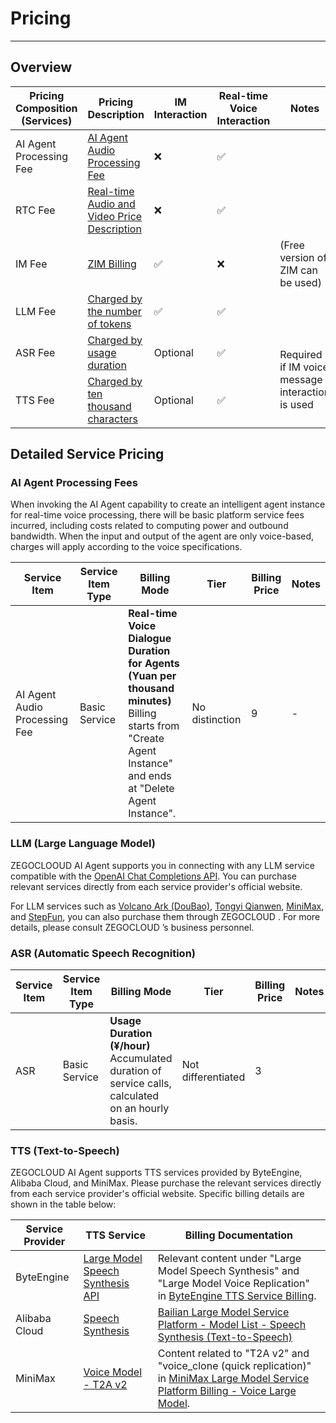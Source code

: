 # Pricing

---

## Overview

<table>
  <thead>
    <tr>
      <th>Pricing Composition (Services)</th>
      <th>Pricing Description</th>
      <th>IM Interaction</th>
      <th>Real-time Voice Interaction</th>
      <th>Notes</th>
    </tr>
  </thead>
  <tbody>
    <tr>
      <td>AI Agent Processing Fee</td>
      <td><a href="#ai-agent-processing-fees">AI Agent Audio Processing Fee</a></td>
      <td>❌</td>
      <td>✅</td>
      <td></td>
    </tr>
    <tr>
      <td>RTC Fee</td>
      <td><a href="https://www.zegocloud.com/pricing/product-list#voice-call">Real-time Audio and Video Price Description</a></td>
      <td>❌</td>
      <td>✅</td>
      <td></td>
    </tr>
    <tr>
      <td>IM Fee</td>
      <td><a href="https://www.zegocloud.com/docs/zim-android/introduction/pricing">ZIM Billing</a></td>
      <td>✅</td>
      <td>❌</td>
      <td>(Free version of ZIM can be used)</td>
    </tr>
    <tr>
      <td>LLM Fee</td>
      <td><a href="#llm-large-language-model">Charged by the number of tokens</a></td>
      <td>✅</td>
      <td>✅</td>
      <td></td>
    </tr>
    <tr>
      <td>ASR Fee</td>
      <td><a href="#asr-automatic-speech-recognition">Charged by usage duration</a></td>
      <td>Optional</td>
      <td>✅</td>
      <td rowspan="2">Required if IM voice message interaction is used</td>
    </tr>
    <tr>
      <td>TTS Fee</td>
      <td><a href="#tts-text-to-speech">Charged by ten thousand characters</a></td>
      <td>Optional</td>
      <td>✅</td>
      <td></td>
    </tr>
  </tbody>
</table>

## Detailed Service Pricing

### AI Agent Processing Fees

When invoking the AI Agent capability to create an intelligent agent instance for real-time voice processing, there will be basic platform service fees incurred, including costs related to computing power and outbound bandwidth. When the input and output of the agent are only voice-based, charges will apply according to the voice specifications.

| Service Item | Service Item Type | Billing Mode | Tier | Billing Price | Notes |
|-------------|-------------------|--------------|------|---------------|-------|
| AI Agent Audio Processing Fee | Basic Service | **Real-time Voice Dialogue Duration for Agents (Yuan per thousand minutes)**<br />Billing starts from "Create Agent Instance" and ends at "Delete Agent Instance". | No distinction | 9 | - |

### LLM (Large Language Model)

ZEGOCLOOUD AI Agent supports you in connecting with any LLM service compatible with the [OpenAI Chat Completions API](https://platform.openai.com/docs/api-reference/chat). You can purchase relevant services directly from each service provider's official website.

For LLM services such as [Volcano Ark (DouBao)](https://www.volcengine.com/docs/82379/1099320), [Tongyi Qianwen](https://help.aliyun.com/zh/model-studio/models?spm=a2c4g.11186623.help-menu-2400256.d_0_2.7f9b1d1czN51sr&scm=20140722.H_2840914._.OR_help-T_cn~zh-V_1), [MiniMax](https://platform.minimaxi.com/document/Price?key=66701c7e1d57f38758d5818c), and [StepFun](https://platform.stepfun.com/docs/pricing/details), you can also purchase them through ZEGOCLOUD . For more details, please consult ZEGOCLOUD ’s business personnel.
### ASR (Automatic Speech Recognition)

| Service Item | Service Item Type | Billing Mode | Tier | Billing Price | Notes |
|---------|------------|---------|------|---------|------|
| ASR | Basic Service | **Usage Duration (¥/hour)**<br/>Accumulated duration of service calls, calculated on an hourly basis. | Not differentiated | 3 | |

### TTS (Text-to-Speech)

ZEGOCLOUD AI Agent supports TTS services provided by ByteEngine, Alibaba Cloud, and MiniMax. Please purchase the relevant services directly from each service provider's official website. Specific billing details are shown in the table below:

| Service Provider | TTS Service | Billing Documentation |
|---------|------------|---------|
| ByteEngine | [Large Model Speech Synthesis API](https://www.volcengine.com/docs/6561/1359370) | Relevant content under "Large Model Speech Synthesis" and "Large Model Voice Replication" in [ByteEngine TTS Service Billing](https://www.volcengine.com/docs/6561/1359370). |
| Alibaba Cloud | [Speech Synthesis](https://help.aliyun.com/zh/isi/developer-reference/overview-of-speech-synthesis?spm=a2c4g.11186623.help-menu-30413.d_3_1_0_0.9e5b1f01YvXYPa&scm=20140722.H_84435._.OR_help-T_cn~zh-V_1#section-ljp-l5z-efu) | [Bailian Large Model Service Platform - Model List - Speech Synthesis (Text-to-Speech)](https://help.aliyun.com/zh/model-studio/models?spm=a2c4g.11186623.help-menu-2400256.d_0_2.e81d4823h6bnsA&scm=20140722.H_2840914._.OR_help-T_cn~zh-V_1#b9e5744149hd6) |
| MiniMax | [Voice Model - T2A v2](https://platform.minimaxi.com/document/T2A%20V2?key=66719005a427f0c8a5701643#YqSh1KAoyms1WH4XJrdeIrrb) | Content related to "T2A v2" and "voice_clone (quick replication)" in [MiniMax Large Model Service Platform Billing - Voice Large Model](https://platform.minimaxi.com/document/Price?key=66701c7e1d57f38758d5818c#pwMy9RJb141XwWlsVZQajKnn). |